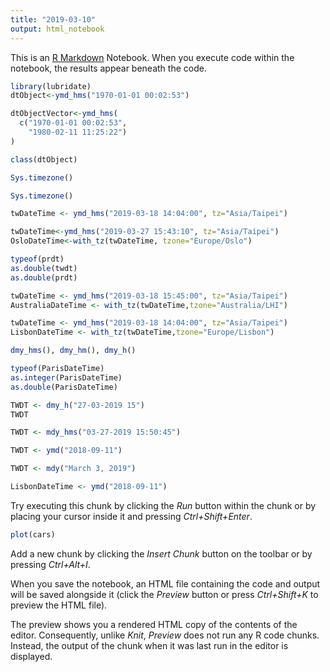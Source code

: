 ```yaml
---
title: "2019-03-10"
output: html_notebook
---
```


This is an [R Markdown](http://rmarkdown.rstudio.com) Notebook. When you execute code within the notebook, the results appear beneath the code. 
```r
library(lubridate)
dtObject<-ymd_hms("1970-01-01 00:02:53")
```

```r
dtObjectVector<-ymd_hms(
  c("1970-01-01 00:02:53",
    "1980-02-11 11:25:22")
)
```

```r
class(dtObject)
```

```r
Sys.timezone()
```

```r
Sys.timezone()
```

```r
twDateTime <- ymd_hms("2019-03-18 14:04:00", tz="Asia/Taipei")
```

```r
twDateTime<-ymd_hms("2019-03-27 15:43:10", tz="Asia/Taipei")
OsloDateTime<-with_tz(twDateTime, tzone="Europe/Oslo")
```

```r
typeof(prdt)
as.double(twdt)
as.double(prdt)
```

```r
twDateTime <- ymd_hms("2019-03-18 15:45:00", tz="Asia/Taipei")
AustraliaDateTime <- with_tz(twDateTime,tzone="Australia/LHI")
```

```r
twDateTime <- ymd_hms("2019-03-18 14:04:00", tz="Asia/Taipei")
LisbonDateTime <- with_tz(twDateTime,tzone="Europe/Lisbon")
```

```r
dmy_hms(), dmy_hm(), dmy_h()
```

```r
typeof(ParisDateTime)
as.integer(ParisDateTime)
as.double(ParisDateTime)
```

```r
TWDT <- dmy_h("27-03-2019 15")
TWDT
```

```r
TWDT <- mdy_hms("03-27-2019 15:50:45")
```

```r
TWDT <- ymd("2018-09-11")
```

```r
TWDT <- mdy("March 3, 2019")
```

```r
LisbonDateTime <- ymd("2018-09-11")
```

Try executing this chunk by clicking the *Run* button within the chunk or by placing your cursor inside it and pressing *Ctrl+Shift+Enter*. 

```r
plot(cars)
```

Add a new chunk by clicking the *Insert Chunk* button on the toolbar or by pressing *Ctrl+Alt+I*.

When you save the notebook, an HTML file containing the code and output will be saved alongside it (click the *Preview* button or press *Ctrl+Shift+K* to preview the HTML file).

The preview shows you a rendered HTML copy of the contents of the editor. Consequently, unlike *Knit*, *Preview* does not run any R code chunks. Instead, the output of the chunk when it was last run in the editor is displayed.
